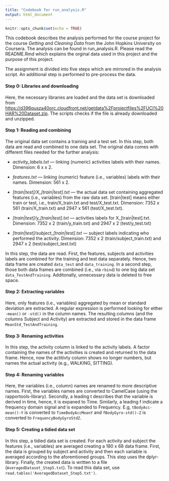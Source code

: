 ```yaml
---
title: "Codebook for run_analysis.R"
output: html_document
---
```


```r
knitr::opts_chunk$set(echo = TRUE)
```

This codebook describes the analysis performed for the course project for the course *Getting and Cleaning Data* from the John Hopkins University on Coursera. The analysis can be found in run_analysis.R.
Please read the README.Rmd which explains the orginal data used in this project and the purpose of this project. 

The assignment is divided into five steps which are mirrored in the analysis script. An additional step is performed to pre-process the data. 

#### Step 0: Libraries and downloading
Here, the necessary libraries are loaded and the data set is downloaded from <https://d396qusza40orc.cloudfront.net/getdata%2Fprojectfiles%2FUCI%20HAR%20Dataset.zip>. The scripts checks if the file is already downloaded and unzipped. 

#### Step 1: Reading and combining
The original data set contains a training and a test set. In this step, both data are read and combined to one data set. 
The original data comes with different files needed for the further analysis:

* *activity_labels.txt* --- linking (numeric) activities labels with their names. Dimension: 6 x x 2. 

* *features.txt* --- linking (numeric) feature (i.e., variables) labels with their names. Dimension: 561 x 2.

* *[train|test]/X_[train|test].txt* --- the actual data set containing aggregated features (i.e., variables) from the raw data set. [train|test] means either train or test, i.e., train/X_train.txt and test/X_test.txt. Dimension: 7352 x 561 (train/X_train.txt) and 2947 x 561 (test/X_test.txt).

* *[train|test]/y_[train|test].txt* --- activities labels for X_[train|test].txt. Dimension: 7352 x 2 (train/y_train.txt) and 2947 x 2 (test/y_test.txt)

* *[train|test]/subject_[train|test].txt* --- subject labels indicating who performed the activity. Dimension: 7352 x 2 (train/subject_train.txt) and 2947 x 2 (test/subject_test.txt)

In this step, the data are read. First, the features, subjects and activities labels are combined for the training and test data separately. Hence, two data frame are created `data_test` and `data_training`. In a second step, those both data frames are combined (i.e., via `rbind`) to one big data set `data_TestAndTraining`.
Additonally, unnecessary data is deleted to free space. 

#### Step 2: Extracting variables
Here, only features (i.e., variables) aggregated by mean or standard deviation are extracted. A regular expression is performed looking for either `-mean()` or `-std()` in the column names. The resulting columns (and the columns Subject and Activity) are extracted and stored in the data frame `MeanStd_TestAndTraining`.

#### Step 3: Renaming activities
In this step, the activity column is linked to the activity labels. A factor containing the names of the activities is created and returned to the data frame. Hence, now the actitivty column shows no longer numbers, but names the actual activity (e.g., WALKING, SITTING).

#### Step 4: Renaming variables
Here, the variables (i.e., column) names are renamed to more descriptive names. First, the variables names are converted to CamelCase (using the rapportools-library). Secondly, a leading t describes that the variable is derived in time, hence, it is expaned to Time. Similarly, a leading f indicate a frequency domain signal and is expanded to Frequency. E.g, `tBodyAcc-mean()-Y` is converted to `TimeBodyAccMeanY` and `fBodyGyro-std()-Z` is converted to `FrequencyBodyGyroStdZ`.

#### Step 5: Creating a tidied data set
In this step, a tidied data set is created. For each activity and subject the features (i.e., variables) are averaged creating a 180 x 68 data frame. First, the data is grouped by subject and activity and then each variable is averaged according to the aforemtioned groups. This step uses the dplyr-library. Finally, the created data is written to a file (`AveragedDataset_Step5.txt`).
To read this data set, use `read.tables('AveragedDataset_Step5.txt')`.
